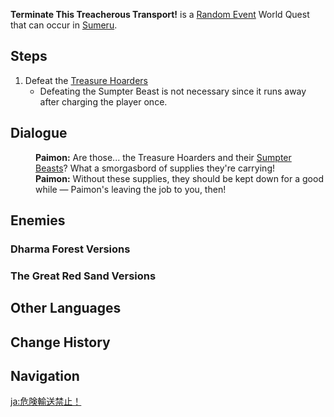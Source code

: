 {{Quest Infobox
|id             = 26;34
|image          = Terminate This Treacherous Transport!.png
|type           = World
|group          = Random Event
|region         = Sumeru
|startLocation  = [[Avidya Forest]], [[Sumeru]]
|startLocation2 = [[Ardravi Valley]], Sumeru
|startLocation3 = [[Hypostyle Desert]], Sumeru
|startLocation4 = [[Land of Lower Setekh]], Sumeru
|startLocation5 = [[Land of Upper Setekh]], Sumeru
|characters     = Paimon; Traveler
|otherRewards   = 
*AR-Dependent Rewards
}}
'''Terminate This Treacherous Transport!''' is a [[Random Event]] World Quest that can occur in [[Sumeru]].

==Steps==
# Defeat the [[Treasure Hoarders]]
#* Defeating the Sumpter Beast is not necessary since it runs away after charging the player once.

==Dialogue==
{{Dialogue Start}}
:'''Paimon:''' Are those... the Treasure Hoarders and their [[Sumpter Beast]]s? What a smorgasbord of supplies they're carrying!
:'''Paimon:''' Without these supplies, they should be kept down for a good while &mdash; Paimon's leaving the job to you, then!
{{Dialogue End}}

==Enemies==
===Dharma Forest Versions===
{{Enemy List|Treasure Hoarders: Handyman; Treasure Hoarders: Pyro Potioneer; Treasure Hoarders: Hydro Potioneer; Shaggy Sumpter Beast}}

===The Great Red Sand Versions===
{{Enemy List|Treasure Hoarders: Marksman*2; Treasure Hoarders: Pyro Potioneer; Treasure Hoarders: Hydro Potioneer; Desert Sumpter Beast}}

==Other Languages==
{{Other Languages
|en      = Terminate This Treacherous Transport!
|zhs     = 禁止危险运输！
|zhs_rm  = Jìnzhǐ Wēixiǎn Yùnshū!
|zht     = 禁止危險運輸！
|zht_rm  = Jìnzhǐ Wéixiǎn Yùnshū!
|zh_tl   = 
|ja      = 危険輸送禁止！
|ja_rm   = Kiken Yusou Kinshi!
|ja_tl   = Dangerous Transport Ban!
|ko      = 위험 운송 금지!
|ko_tl   = Dangerous Transport Forbid!
|es      = ¡Prohibidas las mercancías peligrosas!
|es_tl   = Dangerous Merchandise is Prohibited!
|fr      = Halte au transport dangereux !
|fr_tl   = Cease the Dangerous Transport!
|ru      = Опасные перевозки запрещены!
|ru_tl   = Dangerous Transportations are Prohibited!
|th      = หยุดยั้งการขนส่งสุดอันตราย!
|th_rm   = 
|th_tl   = 
|vi      = Nghiêm cấm vận chuyển chất nguy hiểm!
|vi_tl   = 
|de      = Gefährlicher Transport verboten!
|de_tl   = Dangerous Trandport Forbidden!
|id      = Hancurkan Muatan Berbahaya!
|id_tl   = Destroy the Dangerous Cargo!
|pt      = Destrua o Transporte Perigoso
|pt_tl   = 
|tr      = Bu Tehlikeli Taşımacılığa Son Ver!
|tr_tl   = 
|it      = Ferma questo trasporto insidioso!
|it_tl   = 
}}

==Change History==
{{Change History|3.0}}

==Navigation==
{{Quests by Type Navbox|type=Random Events}}

[[ja:危険輸送禁止！]]